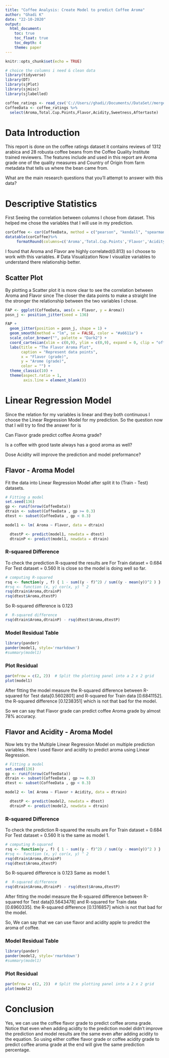 ```yaml
---
title: "Coffee Analysis: Create Model to predict Coffee Aroma"
author: "Ghadi K"
date: "22-10-2020"
output:
  html_document:
    toc: true
    toc_float: true
    toc_depth: 4
    theme: paper
---
```


```r

knitr::opts_chunk$set(echo = TRUE)
```

```r
# choice the columns i need & clean data 
library(tidyverse)
library(DT)
library(sjPlot)
library(sjmisc)
library(sjlabelled)

coffee_ratings <- read_csv('C://Users//ghadi//Documents//DataSet//merged_data_cleaned.csv')
CoffeeData <- coffee_ratings %>% 
  select(Aroma,Total.Cup.Points,Flavor,Acidity,Sweetness,Aftertaste)

```

# Data Introduction
This report is done on the coffee ratings dataset it contains reviews of 1312 arabica and 28 robusta coffee beans from the Coffee Quality Institute trained reviewers. The features include and used in this report are Aroma grade one of the quality measures and Country of Origin from farm metadata that tells us where the bean came from.

What are the main research questions that you'll attempt to answer with this data?

# Descriptive Statistics

First Seeing the correlation between columns I chose from dataset. This helped me chose the variables that I will use in my prediction.

```r

corCoffee <- cor(CoffeeData, method = c("pearson", "kendall", "spearman"))
datatable(corCoffee)%>%
     formatRound(columns=c('Aroma','Total.Cup.Points','Flavor','Acidity','Sweetness','Aftertaste'), digits=3)

```
I found that Aroma and Flavor are highly correlated(0.813) so I choose to work with this variables.
# Data Visualization
Now I visualize variables to understand there relationship better.

## Scatter Plot 

By plotting a Scatter plot it is more clear to see the correlation between  Aroma and Flavor since The closer the data points to make a straight line the stronger the relationship between the two variables I chose.
```r
FAP <- ggplot(CoffeeData, aes(x = Flavor, y = Aroma)) 
posn_j <- position_jitter(seed = 136)

FAP +
  geom_jitter(position = posn_j, shape = 1) +
  geom_smooth(method = "lm", se = FALSE, color = "#a6611a") +
  scale_color_brewer("", palette = "Dark2") +
  coord_cartesian(xlim = c(0,9), ylim = c(0,9), expand = 0, clip = "off") +
  labs(title = "The Flavor Aroma Plot", 
       caption = "Represent data points", 
       x = "Flavor (grade)",
       y = "Arome (grade)",
       color = "") +
  theme_classic(10) +
  theme(aspect.ratio = 1,
        axis.line = element_blank())
```



# Linear Regression Model

Since the relation for my variables is linear and they both continuous I choose the Linear Regression Model for my prediction.
So the question now that I will try to find the answer for is 

Can Flavor grade predict coffee Aroma grade?

Is a coffee with good taste always has a good aroma as well?

Dose Acidity will improve the prediction and model preformance?

## Flavor - Aroma Model

Fit the data into Linear Regression Model after split it to (Train - Test) datasets.
```r
# Fitting a model 
set.seed(136)
gp <- runif(nrow(CoffeeData))
dtrain <- subset(CoffeeData , gp >= 0.3)
dtest <- subset(CoffeeData , gp < 0.3)

model1 <- lm( Aroma ~ Flavor, data = dtrain)

  dtestP <- predict(model1, newdata = dtest)
  dtrainP <- predict(model1, newdata = dtrain)

```

### R-squared Difference

To check the prediction R-squared the results are 
For Train dataset = 0.684
For Test dataset = 0.560
It is close so the model is doing well so far.

```r
# computing R-squared 
rsq <- function(y , f) { 1 - sum((y - f)^2) / sum((y - mean(y))^2 ) }
#rsq <- function (x, y) cor(x, y) ^ 2
rsq(dtrain$Aroma,dtrainP)
rsq(dtest$Aroma,dtestP)

```

So R-squared difference is 0.123

```r
#  R-squared difference
rsq(dtrain$Aroma,dtrainP) - rsq(dtest$Aroma,dtestP)
```

### Model Residual Table  

```r
library(pander)
pander(model1, style='rmarkdown')
#summary(model1)
```

### Plot Residual 

```r
par(mfrow = c(2, 2))  # Split the plotting panel into a 2 x 2 grid
plot(model1)

```


After fitting the model measure the R-squared difference between R-squared for Test data[0.5602801] and R-squared for Train data [0.6841152].
the R-squared difference [0.1238351] which is not that bad for the model.

So we can say that Flavor grade can predict coffee Aroma grade by almost 78% accuracy.




## Flavor and Acidity - Aroma Model

Now lets try the Multiple Linear Regression Model on multiple prediction variables.
Here I used flavor and acidity to predict aroma using Linear Regression.

```r
# Fitting a model 
set.seed(136)
gp <- runif(nrow(CoffeeData))
dtrain <- subset(CoffeeData , gp >= 0.3)
dtest <- subset(CoffeeData , gp < 0.3)

model2 <- lm( Aroma ~ Flavor + Acidity, data = dtrain)

  dtestP <- predict(model2, newdata = dtest)
  dtrainP <- predict(model2, newdata = dtrain)

```

### R-squared Difference

To check the prediction R-squared the results are 
For Train dataset = 0.684
For Test dataset = 0.560
It is the same as model 1.

```r
# computing R-squared 
rsq <- function(y , f) { 1 - sum((y - f)^2) / sum((y - mean(y))^2 ) }
#rsq <- function (x, y) cor(x, y) ^ 2
rsq(dtrain$Aroma,dtrainP)
rsq(dtest$Aroma,dtestP)
```

So R-squared difference is 0.123 
Same as model 1.

```r
#  R-squared difference
rsq(dtrain$Aroma,dtrainP) - rsq(dtest$Aroma,dtestP)
```
After fitting the model measure the R-squared difference between R-squared for Test data[0.5643478] and R-squared for Train data [0.6960335].
the R-squared difference [0.1316857] which is not that bad for the model.

So, We can say that we can use flavor and acidity apple to predict the aroma of coffee.

### Model Residual Table  

```r
library(pander)
pander(model2, style='rmarkdown')
#summary(model1)
```

### Plot Residual 

```r
par(mfrow = c(2, 2))  # Split the plotting panel into a 2 x 2 grid
plot(model2)

```

# Conclusion

Yes, we can use the coffee flavor grade to predict coffee aroma grade.
Notice that even when adding acidity to the prediction model didn't improve the prediction and model results are the same even after adding acidity to the equation.
So using either coffee flavor grade or coffee acidity grade to predict coffee aroma grade at the end will give the same prediction percentage.



